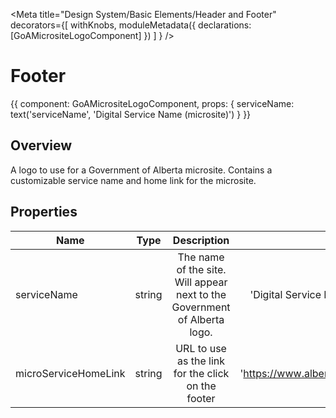 

<Meta title="Design System/Basic Elements/Header and Footer" decorators={[
        withKnobs,
        moduleMetadata({ declarations: [GoAMicrositeLogoComponent] })
    ]
} />

# Footer

<Preview>
  <Story name="Micro Site Logo" height={100} parameters={
    {
      design: {
        specUrl: 'https://xd.adobe.com/view/18ccfd61-7e54-450e-a05d-cabfff452d6e-4d9f/screen/bbcbebfa-96a4-4625-931e-54b7b7e60b4e/specs',
        reviewUrl: 'https://xd.adobe.com/view/75ca41d4-040c-4b1d-6ff9-0430b7119cf0-03fb/'
      }
    }
  }>
    {{
        component: GoAMicrositeLogoComponent,
        props: {
          serviceName: text('serviceName', 'Digital Service Name (microsite)')
        }
    }}
  </Story>
</Preview>

## Overview

A logo to use for a Government of Alberta microsite.  Contains a customizable service name and home link for the microsite.

## Properties

| Name     | Type | Description | Default |
|----------|:----:|:-----------:|--------:|
| serviceName    | string | The name of the site.  Will appear next to the Government of Alberta logo. | 'Digital Service Name (microsite)' |
| microServiceHomeLink | string | URL to use as the link for the click on the footer | 'https://www.alberta.ca/index.aspx' |

